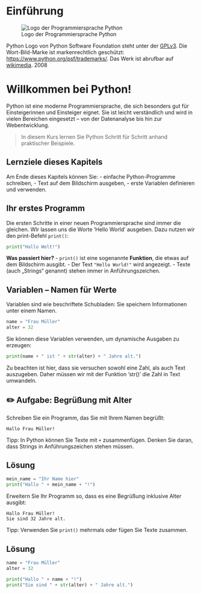 # Einführung

::: {.border}
![Logo der Programmiersprache Python](00-bilder/python-logo-and-wordmark-cc0-tm.png)

Python Logo von Python Software Foundation steht unter der [GPLv3](https://www.gnu.org/licenses/gpl-3.0.html). Die Wort-Bild-Marke ist markenrechtlich geschützt: <https://www.python.org/psf/trademarks/>. Das Werk ist abrufbar auf [wikimedia](https://de.m.wikipedia.org/wiki/Datei:Python_logo_and_wordmark.svg). 2008
::: 

# Willkommen bei Python!

Python ist eine moderne Programmiersprache, die sich besonders gut für 
Einsteigerinnen und Einsteiger eignet. Sie ist leicht verständlich und 
wird in vielen Bereichen eingesetzt – von der Datenanalyse bis hin zur 
Webentwicklung.

> In diesem Kurs lernen Sie Python Schritt für Schritt anhand praktischer Beispiele.

## Lernziele dieses Kapitels

Am Ende dieses Kapitels können Sie:
- einfache Python-Programme schreiben,
- Text auf dem Bildschirm ausgeben,
- erste Variablen definieren und verwenden.

## Ihr erstes Programm

Die ersten Schritte in einer neuen Programmiersprache sind immer die gleichen. 
WIr lassen uns die Worte 'Hello World' ausgeben. Dazu nutzen wir den print-Befehl
 `print()`:

```python
print("Hallo Welt!")
```


**Was passiert hier?**
- `print()` ist eine sogenannte **Funktion**, die etwas auf dem Bildschirm ausgibt.
- Der Text `"Hello World!"` wird angezeigt.
- Texte (auch „Strings“ genannt) stehen immer in Anführungszeichen.

## Variablen – Namen für Werte

Variablen sind wie beschriftete Schubladen: Sie speichern Informationen unter einem Namen.

```python
name = "Frau Müller"
alter = 32
```

Sie können diese Variablen verwenden, um dynamische Ausgaben zu erzeugen:

```python
print(name + " ist " + str(alter) + " Jahre alt.")
```

Zu beachten ist hier, dass sie versuchen sowohl eine Zahl, als auch Text auszugeben. Daher müssen wir mit der Funktion 'str()' die Zahl in Text umwandeln.

::: {.callout-tip collapse="true"}

## ✏️ Aufgabe: Begrüßung mit Alter

Schreiben Sie ein Programm, das Sie mit Ihrem Namen begrüßt:

```
Hallo Frau Müller!
```

Tipp: In Python können Sie Texte mit `+` zusammenfügen. Denken Sie daran, dass 
Strings in Anführungszeichen stehen müssen.

::: {.callout-caution icon="false" collapse="true"}
## Lösung
```python
mein_name = "Ihr Name hier"
print("Hallo " + mein_name + "!")
```
:::

Erweitern Sie Ihr Programm so, dass es eine Begrüßung inklusive Alter ausgibt:

```
Hallo Frau Müller!
Sie sind 32 Jahre alt.
```

Tipp: Verwenden Sie `print()` mehrmals oder fügen Sie Texte zusammen.

::: {.callout-caution icon="false" collapse="true"}
## Lösung
```python
name = "Frau Müller"
alter = 32

print("Hallo " + name + "!")
print("Sie sind " + str(alter) + " Jahre alt.")

```
:::

:::
